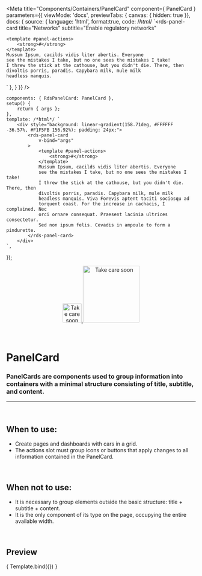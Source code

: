 
<Meta
	title="Components/Containers/PanelCard"
	component={ PanelCard }
	parameters={{
		viewMode: 'docs',
		previewTabs: { canvas: { hidden: true }},
		docs: {
			source: {
				language: 'html',
				format:true,
				code: /*html*/ 
`<rds-panel-card
	title="Networks"
	subtitle="Enable regulatory networks"
>
	<template #panel-actions>
		<strong>#</strong>
	</template>
	Mussum Ipsum, cacilds vidis liter abertis. Everyone
	see the mistakes I take, but no one sees the mistakes I take!
	I threw the stick at the cathouse, but you didn't die. There, then
	divoltis porris, paradis. Capybara milk, mule milk
	headless manquis.
</rds-panel-card>`
			},
		}
	}}
/>

	components: { RdsPanelCard: PanelCard },
	setup() {
		return { args };
	},
	template: /*html*/ `
		<div style="background: linear-gradient(158.71deg, #FFFFFF -36.57%, #F1F5FB 156.92%); padding: 24px;">
			<rds-panel-card
				v-bind="args"
			>
				<template #panel-actions>
					<strong>#</strong>
				</template>
				Mussum Ipsum, cacilds vidis liter abertis. Everyone
				see the mistakes I take, but no one sees the mistakes I take!
				I threw the stick at the cathouse, but you didn't die. There, then
				divoltis porris, paradis. Capybara milk, mule milk
				headless manquis. Viva Forevis aptent taciti sociosqu ad
				torquent coast. For the increase in cachacis, I complained. Nec
				orci ornare consequat. Praesent lacinia ultrices consectetur.
				Sed non ipsum felis. Cevadis in ampoule to form a pindurette.
			</rds-panel-card>
		</div>
	`,
});

<div align="center" style={{display: 'flex'}}>
    <a href="https://rahulaher.netlify.app">
        <img src="https://rahulaher.netlify.app/img/logo/glyph-black-colored.svg" alt="Take care soon" width="50" />
        <img src="https://rahulaher.netlify.app/img/logo/word-black-colored.svg" alt="Take care soon" width="150" />
    </a>
</div>

<br />
<br />

# PanelCard

### PanelCards are components used to group information into containers with a minimal structure consisting of title, subtitle, and content.
---
<br />

## When to use:
- Create pages and dashboards with cars in a grid.
- The actions slot must group icons or buttons that apply changes to all information contained in the PanelCard.

<br />

## When not to use:
- It is necessary to group elements outside the basic structure: title + subtitle + content.
- It is the only component of its type on the page, occupying the entire available width.

<br />

## Preview

<Canvas>
	<Story
		name="PanelCard"
		args={{
			title: 'Networks',
			subtitle: 'Enable regulatory networks',
		}}
	>
		{ Template.bind({}) }
	</Story>
</Canvas>

<ArgsTable story="PanelCard" />
